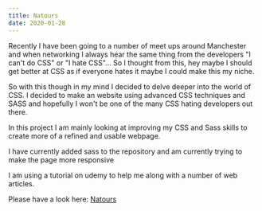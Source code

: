 ```yaml
---
title: Natours
date: 2020-01-28
---
```


Recently I have been going to a number of meet ups around Manchester and when networking I always hear the same thing from the developers "I can't do CSS" or "I hate CSS"... So I thought from this, hey maybe I should get better at CSS as if everyone hates it maybe I could make this my niche.

So with this though in my mind I decided to delve deeper into the world of CSS. I decided to make an website using advanced CSS techniques and SASS and hopefully I won't be one of the many CSS hating developers out there.

In this project I am mainly looking at improving my CSS and Sass skills to create more of a refined and usable webpage.

I have currently added sass to the repository and am currently trying to make the page more responsive

I am using a tutorial on udemy to help me along with a number of web articles.

Please have a look here:
[Natours](https://natours.now.sh)